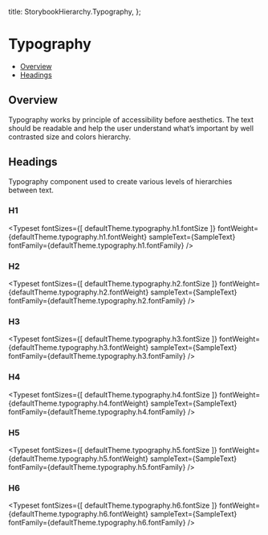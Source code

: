 
  title: StorybookHierarchy.Typography,
};


<Meta title={meta.title} />

# Typography

- [Overview](#overview)
- [Headings](#headings)

## Overview

Typography works by principle of accessibility before aesthetics. The text should be readable and help the user understand what’s important by well contrasted size and colors hierarchy.

## Headings

Typography component used to create various levels of hierarchies between text.

### H1

<Typeset
  fontSizes={[
    defaultTheme.typography.h1.fontSize
  ]}
  fontWeight={defaultTheme.typography.h1.fontWeight}
  sampleText={SampleText}
  fontFamily={defaultTheme.typography.h1.fontFamily}
/>

### H2

<Typeset
  fontSizes={[
    defaultTheme.typography.h2.fontSize
  ]}
  fontWeight={defaultTheme.typography.h2.fontWeight}
  sampleText={SampleText}
  fontFamily={defaultTheme.typography.h2.fontFamily}
/>

### H3

<Typeset
  fontSizes={[
    defaultTheme.typography.h3.fontSize
  ]}
  fontWeight={defaultTheme.typography.h3.fontWeight}
  sampleText={SampleText}
  fontFamily={defaultTheme.typography.h3.fontFamily}
/>

### H4

<Typeset
  fontSizes={[
    defaultTheme.typography.h4.fontSize
  ]}
  fontWeight={defaultTheme.typography.h4.fontWeight}
  sampleText={SampleText}
  fontFamily={defaultTheme.typography.h4.fontFamily}
/>

### H5

<Typeset
  fontSizes={[
    defaultTheme.typography.h5.fontSize
  ]}
  fontWeight={defaultTheme.typography.h5.fontWeight}
  sampleText={SampleText}
  fontFamily={defaultTheme.typography.h5.fontFamily}
/>

### H6

<Typeset
  fontSizes={[
    defaultTheme.typography.h6.fontSize
  ]}
  fontWeight={defaultTheme.typography.h6.fontWeight}
  sampleText={SampleText}
  fontFamily={defaultTheme.typography.h6.fontFamily}
/>
